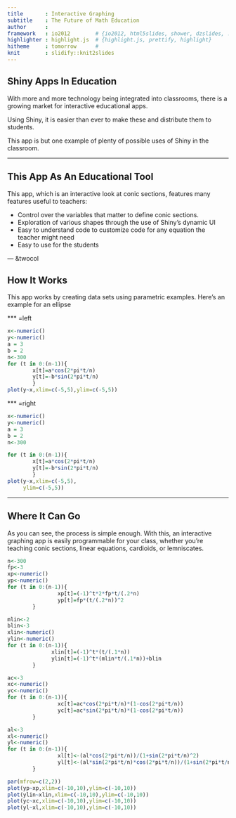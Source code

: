 ```yaml
---
title       : Interactive Graphing 
subtitle    : The Future of Math Education
author      : 
framework   : io2012        # {io2012, html5slides, shower, dzslides, ...}
highlighter : highlight.js  # {highlight.js, prettify, highlight}
hitheme     : tomorrow      # 
knit        : slidify::knit2slides
---
```


## Shiny Apps In Education

With more and more technology being integrated into classrooms, there is a growing market for interactive educational apps. 

Using Shiny, it is easier than ever to make these and distribute them to students.

This app is but one example of plenty of possible uses of Shiny in the classroom. 

---

## This App As An Educational Tool

This app, which is an interactive look at conic sections, features many features useful to teachers: 

- Control over the variables that matter to define conic sections. 
- Exploration of various shapes through the use of Shiny's dynamic UI
- Easy to understand code to customize code for any equation the teacher might need
- Easy to use for the students

--- &twocol

## How It Works

This app works by creating data sets using parametric examples. Here's an example for an ellipse

*** =left
```r
x<-numeric()
y<-numeric()
a = 3
b = 2
n<-300
for (t in 0:(n-1)){
        x[t]=a*cos(2*pi*t/n)
        y[t]=-b*sin(2*pi*t/n)
        }
plot(y~x,xlim=c(-5,5),ylim=c(-5,5))
```

*** =right

```r
x<-numeric()
y<-numeric()
a = 3
b = 2
n<-300

for (t in 0:(n-1)){
        x[t]=a*cos(2*pi*t/n)
        y[t]=-b*sin(2*pi*t/n)
        }
plot(y~x,xlim=c(-5,5),
     ylim=c(-5,5))
```



---

## Where It Can Go

As you can see, the process is simple enough. With this, an interactive graphing app is easily programmable for your class, whether you're teaching conic sections, linear equations, cardioids, or lemniscates. 


<!-- Center image on slide -->
<script type="text/javascript" src="http://ajax.aspnetcdn.com/ajax/jQuery/jquery-1.7.min.js"></script>
<script type="text/javascript">
$(function() {     
  $("p:has(img)").addClass('centered'); 
});
</script>
```r
n<-300
fp<-3
xp<-numeric()
yp<-numeric()
for (t in 0:(n-1)){
                xp[t]=(-1)^t*2*fp*t/(.2*n)
                yp[t]=fp*(t/(.2*n))^2
        }

mlin<-2
blin<-3
xlin<-numeric()
ylin<-numeric()
for (t in 0:(n-1)){
              xlin[t]=(-1)^t*(t/(.1*n))
              ylin[t]=(-1)^t*(mlin*t/(.1*n))+blin
        }

ac<-3
xc<-numeric()
yc<-numeric()
for (t in 0:(n-1)){
                xc[t]=ac*cos(2*pi*t/n)*(1-cos(2*pi*t/n))
                yc[t]=ac*sin(2*pi*t/n)*(1-cos(2*pi*t/n))
        }

al<-3
xl<-numeric()
yl<-numeric()
for (t in 0:(n-1)){
                xl[t]<-(al*cos(2*pi*t/n))/(1+sin(2*pi*t/n)^2)
                yl[t]<-(al*sin(2*pi*t/n)*cos(2*pi*t/n))/(1+sin(2*pi*t/n)^2)
        }

par(mfrow=c(2,2))
plot(yp~xp,xlim=c(-10,10),ylim=c(-10,10))
plot(ylin~xlin,xlim=c(-10,10),ylim=c(-10,10))
plot(yc~xc,xlim=c(-10,10),ylim=c(-10,10))
plot(yl~xl,xlim=c(-10,10),ylim=c(-10,10))
```

